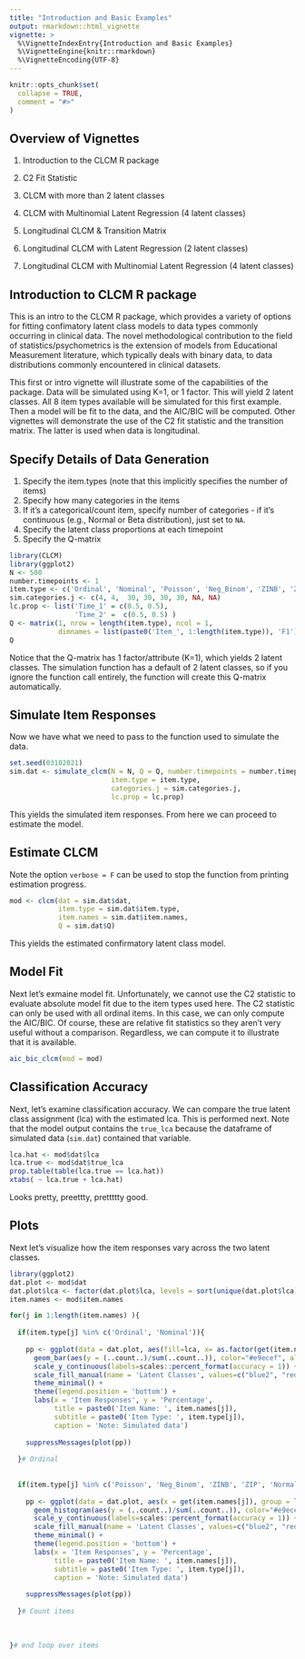 ```yaml
---
title: "Introduction and Basic Examples"
output: rmarkdown::html_vignette
vignette: >
  %\VignetteIndexEntry{Introduction and Basic Examples}
  %\VignetteEngine{knitr::rmarkdown}
  %\VignetteEncoding{UTF-8}
---
```


```r
knitr::opts_chunk$set(
  collapse = TRUE,
  comment = "#>"
)
```

## Overview of Vignettes
1. Introduction to the CLCM R package
2. C2 Fit Statistic
3. CLCM with more than 2 latent classes 
4. CLCM with Multinomial Latent Regression (4 latent classes)

5. Longitudinal CLCM & Transition Matrix
6. Longitudinal CLCM with Latent Regression (2 latent classes)
7. Longitudinal CLCM with Multinomial Latent Regression (4 latent classes)



## Introduction to CLCM R package
This is an intro to the CLCM R package, which provides a variety of options for fitting confimatory latent class models to data types commonly occurring in clinical data. The novel methodological contribution to the field of statistics/psychometrics is the extension of models from Educational Measurement literature, which typically deals with binary data, to data distributions commonly encountered in clinical datasets. 


This first or intro vignette will illustrate some of the capabilities of the package. Data will be simulated using K=1, or 1 factor. This will yield 2 latent classes. All 8 item types available will be simulated for this first example. Then a model will be fit to the data, and the AIC/BIC will be computed. Other vignettes will demonstrate the use of the C2 fit statistic and the transition matrix. The latter is used when data is longitudinal. 


## Specify Details of Data Generation 
1. Specify the item.types (note that this implicitly specifies the number of items)
2. Specify how many categories in the items
3. If it's a categorical/count item, specify number of categories - if it's continuous (e.g., Normal or Beta distribution), just set to `NA`.
4. Specify the latent class proportions at each timepoint
5. Specify the Q-matrix

```r
library(CLCM)
library(ggplot2)
N <- 500
number.timepoints <- 1
item.type <- c('Ordinal', 'Nominal', 'Poisson', 'Neg_Binom', 'ZINB', 'ZIP', 'Normal', 'Beta') 
sim.categories.j <- c(4, 4,  30, 30, 30, 30, NA, NA) 
lc.prop <- list('Time_1' = c(0.5, 0.5), 
                'Time_2' =  c(0.5, 0.5) )     
Q <- matrix(1, nrow = length(item.type), ncol = 1, 
            dimnames = list(paste0('Item_', 1:length(item.type)), 'F1'))
Q
```

Notice that the Q-matrix has 1 factor/attribute (K=1), which yields 2 latent classes. The simulation function has a default of 2 latent classes, so if you ignore the function call entirely, the function will create this Q-matrix automatically. 


## Simulate Item Responses
Now we have what we need to pass to the function used to simulate the data. 

```r
set.seed(03102021)
sim.dat <- simulate_clcm(N = N, Q = Q, number.timepoints = number.timepoints, 
                         item.type = item.type, 
                         categories.j = sim.categories.j, 
                         lc.prop = lc.prop)
```

This yields the simulated item responses. From here we can proceed to estimate the model. 


## Estimate CLCM
Note the option `verbose = F` can be used to stop the function from printing estimation progress.
```r
mod <- clcm(dat = sim.dat$dat, 
            item.type = sim.dat$item.type, 
            item.names = sim.dat$item.names, 
            Q = sim.dat$Q) 

```

This yields the estimated confirmatory latent class model.

## Model Fit
Next let's exmaine model fit. Unfortunately, we cannot use the C2 statistic to evaluate absolute model fit due to the item types used here. The C2 statistic can only be used with all ordinal items. In this case, we can only compute the AIC/BIC. Of course, these are relative fit statistics so they aren't very useful without a comparison. Regardless, we can compute it to illustrate that it is available. 

```r
aic_bic_clcm(mod = mod) 
```


## Classification Accuracy 
Next, let's examine classification accuracy. We can compare the true latent class assignment (lca) with the estimated lca. This is performed next. Note that the model output contains the `true_lca` because the dataframe of simulated data (`sim.dat`) contained that variable.

```r
lca.hat <- mod$dat$lca
lca.true <- mod$dat$true_lca
prop.table(table(lca.true == lca.hat))
xtabs( ~ lca.true + lca.hat)
```

Looks pretty, preettty, prettttty good. 


## Plots
Next let's visualize how the item responses vary across the two latent classes. 

```r

library(ggplot2)
dat.plot <- mod$dat
dat.plot$lca <- factor(dat.plot$lca, levels = sort(unique(dat.plot$lca)), labels = paste0('Class ', sort(unique(dat.plot$lca)) ))
item.names <- mod$item.names

for(j in 1:length(item.names) ){
  
  if(item.type[j] %in% c('Ordinal', 'Nominal')){
    
    pp <- ggplot(data = dat.plot, aes(fill=lca, x= as.factor(get(item.names[j])) )) + 
      geom_bar(aes(y = (..count..)/sum(..count..)), color="#e9ecef", alpha=0.6, position="dodge", stat="count") + 
      scale_y_continuous(labels=scales::percent_format(accuracy = 1)) +
      scale_fill_manual(name = 'Latent Classes', values=c("blue2", "red2")) +
      theme_minimal() +                             
      theme(legend.position = 'bottom') + 
      labs(x = 'Item Responses', y = 'Percentage', 
           title = paste0('Item Name: ', item.names[j]), 
           subtitle = paste0('Item Type: ', item.type[j]), 
           caption = 'Note: Simulated data')
    
    suppressMessages(plot(pp))
    
  }# Ordinal
  
  
  if(item.type[j] %in% c('Poisson', 'Neg_Binom', 'ZINB', 'ZIP', 'Normal', 'Beta')){
    
    pp <- ggplot(data = dat.plot, aes(x = get(item.names[j]), group = lca, fill = lca)) + 
      geom_histogram(aes(y = (..count..)/sum(..count..)), color="#e9ecef", alpha=0.6, position = 'identity') +
      scale_y_continuous(labels=scales::percent_format(accuracy = 1)) +
      scale_fill_manual(name = 'Latent Classes', values=c("blue2", "red2")) +
      theme_minimal() + 
      theme(legend.position = 'bottom') + 
      labs(x = 'Item Responses', y = 'Percentage', 
           title = paste0('Item Name: ', item.names[j]), 
           subtitle = paste0('Item Type: ', item.type[j]), 
           caption = 'Note: Simulated data')
    
    suppressMessages(plot(pp))
    
  }# Count items
  
  
  
}# end loop over items

  

```
